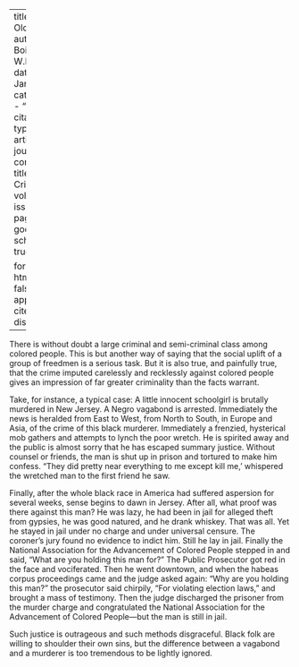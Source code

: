 
---
title: 'The Old Story'
author: Du Bois, W.E.B.
date: Jan. 1911
categories: 
  - ""
citation: 
  type: article-journal
  container-title: The Crisis
  volume: 1
  issue: 3
  page: 20
google-scholar: true

format:
  html:
    toc: false
    appendix-cite-as: display
---




There is without doubt a large criminal and semi-criminal class among colored people. This is but another way of saying that the social uplift of a group of freedmen is a serious task. But it is also true, and painfully true, that the crime imputed carelessly and recklessly against colored people gives an impression of far greater criminality than the facts warrant.

Take, for instance, a typical case: A little innocent schoolgirl is brutally murdered in New Jersey. A Negro vagabond is arrested. Immediately the news is heralded from East to West, from North to South, in Europe and Asia, of the crime of this black murderer. Immediately a frenzied, hysterical mob gathers and attempts to lynch the poor wretch. He is spirited away and the public is almost sorry that he has escaped summary justice. Without counsel or friends, the man is shut up in prison and tortured to make him confess. "They did pretty near everything to me except kill me,' whispered the wretched man to the first friend he saw.

Finally, after the whole black race in America had suffered aspersion for several weeks, sense begins to dawn in Jersey. After all, what proof was there against this man? He was lazy, he had been in jail for alleged theft from gypsies, he was good natured, and he drank whiskey. That was all. Yet he stayed in jail under no charge and under universal censure. The coroner's jury found no evidence to indict him. Still he lay in jail. Finally the National Association for the Advancement of Colored People stepped in and said, "What are you holding this man for?" The Public Prosecutor got red in the face and vociferated. Then he went downtown, and when the habeas corpus proceedings came and the judge asked again: "Why are you holding this man?" the prosecutor said chirpily, "For violating election laws," and brought a mass of testimony. Then the judge discharged the prisoner from the murder charge and congratulated the National Association for the Advancement of Colored People---but the man is still in jail.

Such justice is outrageous and such methods disgraceful. Black folk are willing to shoulder their own sins, but the difference between a vagabond and a murderer is too tremendous to be lightly ignored.

